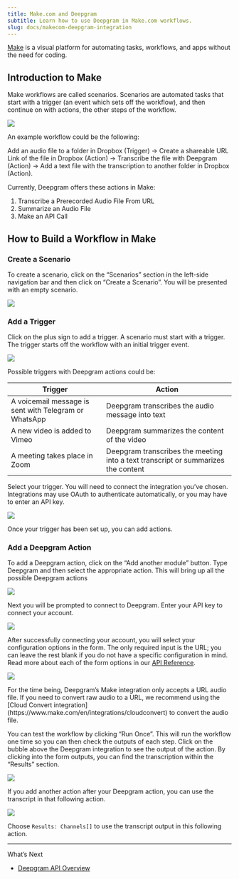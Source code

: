 ```yaml
---
title: Make.com and Deepgram
subtitle: Learn how to use Deepgram in Make.com workflows.
slug: docs/makecom-deepgram-integration
---
```



[Make](https://www.make.com/en) is a visual platform for automating tasks, workflows, and apps without the need for coding.

## Introduction to Make

Make workflows are called scenarios. Scenarios are automated tasks that start with a trigger (an event which sets off the workflow), and then continue on with actions, the other steps of the workflow.

![](/images/cc983b5-scenario_example.png)

An example workflow could be the following:

Add an audio file to a folder in Dropbox (Trigger) -> Create a shareable URL Link of the file in Dropbox (Action) -> Transcribe the file with Deepgram (Action) -> Add a text file with the transcription to another folder in Dropbox (Action).

Currently, Deepgram offers these actions in Make:

1. Transcribe a Prerecorded Audio File From URL
2. Summarize an Audio File
3. Make an API Call

## How to Build a Workflow in Make

### Create a Scenario

To create a scenario, click on the “Scenarios” section in the left-side navigation bar and then click on “Create a Scenario”. You will be presented with an empty scenario.

![](/images/412813f-make_side_nav.png)

### Add a Trigger

Click on the plus sign to add a trigger. A scenario must start with a trigger. The trigger starts off the workflow with an initial trigger event.

![](/images/b86fd4b-new_scenario.png)

Possible triggers with Deepgram actions could be:

| Trigger                                               | Action                                                                            |
| ----------------------------------------------------- | --------------------------------------------------------------------------------- |
| A voicemail message is sent with Telegram or WhatsApp | Deepgram transcribes the audio message into text                                  |
| A new video is added to Vimeo                         | Deepgram summarizes the content of the video                                      |
| A meeting takes place in Zoom                         | Deepgram transcribes the meeting into a text transcript or summarizes the content |

Select your trigger. You will need to connect the integration you’ve chosen. Integrations may use OAuth to authenticate automatically, or you may have to enter an API key.

![](/images/acc839f-trigger_example.png)

Once your trigger has been set up, you can add actions.

### Add a Deepgram Action

To add a Deepgram action, click on the “Add another module” button. Type Deepgram and then select the appropriate action. This will bring up all the possible Deepgram actions

![](/images/4b0cbdc-deepgram_actions.png)

Next you will be prompted to connect to Deepgram. Enter your API key to connect your account.

![](/images/5100ee2-connect_API.png)

After successfully connecting your account, you will select your configuration options in the form. The only required input is the URL; you can leave the rest blank if you do not have a specific configuration in mind. Read more about each of the form options in our [API Reference](/reference/pre-recorded).

![](/images/db5acf0-deepgram_action_form.png)

<Warning>
  For the time being, Deepgram’s Make integration only accepts a URL audio file. If you need to convert raw audio to a URL, we recommend using the [Cloud Convert integration](https://www.make.com/en/integrations/cloudconvert) to convert the audio file.
</Warning>

You can test the workflow by clicking “Run Once”. This will run the workflow one time so you can then check the outputs of each step. Click on the bubble above the Deepgram integration to see the output of the action. By clicking into the form outputs, you can find the transcription within the “Results” section.

![](/images/6045d26-output.png)

If you add another action after your Deepgram action, you can use the transcript in that following action.

![](/images/731e9d3-transcript.png)

Choose `Results: Channels[]` to use the transcript output in this following action.

***

What’s Next

* [Deepgram API Overview](/reference/deepgram-api-overview)
